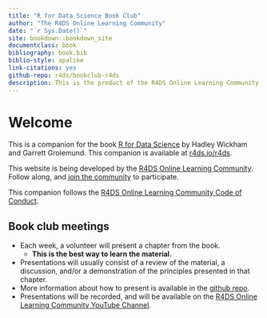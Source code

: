 ```yaml
--- 
title: "R for Data Science Book Club"
author: "The R4DS Online Learning Community"
date: "`r Sys.Date()`"
site: bookdown::bookdown_site
documentclass: book
bibliography: book.bib
biblio-style: apalike
link-citations: yes
github-repo: r4ds/bookclub-r4ds
description: This is the product of the R4DS Online Learning Community's Book Club.
---
```


# Welcome {-}

This is a companion for the book [R for Data Science](https://r4ds.had.co.nz/) by Hadley Wickham and Garrett Grolemund.
This companion is available at [r4ds.io/r4ds](r4ds.io/r4ds).

This website is being developed by the [R4DS Online Learning Community](https://rfordatasci.com). Follow along, and [join the community](https://r4ds.io/join) to participate.

This companion follows the [R4DS Online Learning Community Code of Conduct](https://r4ds.io/conduct).

## Book club meetings {-}

- Each week, a volunteer will present a chapter from the book.
  - **This is the best way to learn the material.**
- Presentations will usually consist of a review of the material, a discussion, and/or a demonstration of the principles presented in that chapter.
- More information about how to present is available in the [github repo](https://github.com/r4ds/bookclub-r4ds).
- Presentations will be recorded, and will be available on the [R4DS Online Learning Community YouTube Channel](https://r4ds.io/youtube).
